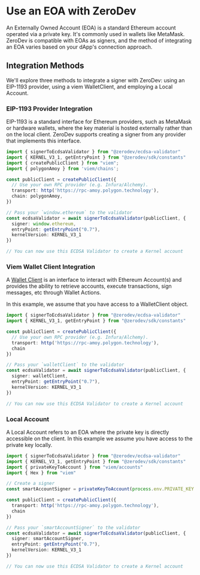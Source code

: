 # Use an EOA with ZeroDev

An Externally Owned Account (EOA) is a standard Ethereum account operated via a private key. It's commonly used in wallets like MetaMask. ZeroDev is compatible with EOAs as signers, and the method of integrating an EOA varies based on your dApp's connection approach.

## Integration Methods
We'll explore three methods to integrate a signer with ZeroDev: using an EIP-1193 provider, using a viem WalletClient, and employing a Local Account.

### EIP-1193 Provider Integration
EIP-1193 is a standard interface for Ethereum providers, such as MetaMask or hardware wallets, where the key material is hosted externally rather than on the local client. ZeroDev supports creating a signer from any provider that implements this interface.

```typescript
import { signerToEcdsaValidator } from "@zerodev/ecdsa-validator"
import { KERNEL_V3_1, getEntryPoint } from "@zerodev/sdk/constants"
import { createPublicClient } from "viem";
import { polygonAmoy } from 'viem/chains';

const publicClient = createPublicClient({
  // Use your own RPC provider (e.g. Infura/Alchemy).
  transport: http('https://rpc-amoy.polygon.technology'),
  chain: polygonAmoy,
})

// Pass your `window.ethereum` to the validator
const ecdsaValidator = await signerToEcdsaValidator(publicClient, {
  signer: window.ethereum,
  entryPoint: getEntryPoint("0.7"),
  kernelVersion: KERNEL_V3_1
})

// You can now use this ECDSA Validator to create a Kernel account
```

### Viem Wallet Client Integration
A [Wallet Client](https://viem.sh/docs/clients/wallet.html) is an interface to interact with Ethereum Account(s) and provides the ability to retrieve accounts, execute transactions, sign messages, etc through Wallet Actions.

In this example, we assume that you have access to a WalletClient object.
```typescript
import { signerToEcdsaValidator } from "@zerodev/ecdsa-validator"
import { KERNEL_V3_1, getEntryPoint } from "@zerodev/sdk/constants"

const publicClient = createPublicClient({
  // Use your own RPC provider (e.g. Infura/Alchemy).
  transport: http('https://rpc-amoy.polygon.technology'),
  chain
})

// Pass your `walletClient` to the validator
const ecdsaValidator = await signerToEcdsaValidator(publicClient, {
  signer: walletClient,
  entryPoint: getEntryPoint("0.7"),
  kernelVersion: KERNEL_V3_1
})

// You can now use this ECDSA Validator to create a Kernel account
```

### Local Account
A Local Account refers to an EOA where the private key is directly accessible on the client. In this example we assume you have access to the private key locally.

```typescript
import { signerToEcdsaValidator } from "@zerodev/ecdsa-validator"
import { KERNEL_V3_1, getEntryPoint } from "@zerodev/sdk/constants"
import { privateKeyToAccount } from "viem/accounts"
import { Hex } from "viem"

// Create a signer
const smartAccountSigner = privateKeyToAccount(process.env.PRIVATE_KEY as Hex)

const publicClient = createPublicClient({
  transport: http('https://rpc-amoy.polygon.technology'),
  chain
})

// Pass your `smartAccountSigner` to the validator
const ecdsaValidator = await signerToEcdsaValidator(publicClient, {
  signer: smartAccountSigner,
  entryPoint: getEntryPoint("0.7"),
  kernelVersion: KERNEL_V3_1
})

// You can now use this ECDSA Validator to create a Kernel account
```
